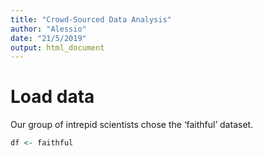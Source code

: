 ```yaml
---
title: "Crowd-Sourced Data Analysis"
author: "Alessio"
date: "21/5/2019"
output: html_document
---
```


# Load data

Our group of intrepid scientists chose the 'faithful' dataset.

```r
df <- faithful
```

